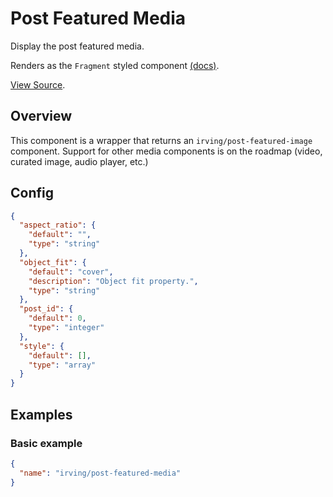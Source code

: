 <Meta title="WordPress Components/Post Featured Media" />

# Post Featured Media
Display the post featured media.

Renders as the `Fragment` styled component [(docs)](?path=/docs/styled-components-fragment--basic-eample).

[View Source](https://github.com/alleyinteractive/wp-irving/tree/master/inc/components/components/post-featured-media).

## Overview
This component is a wrapper that returns an `irving/post-featured-image` component. Support for other media components is on the roadmap (video, curated image, audio player, etc.)

## Config
```json
{
  "aspect_ratio": {
    "default": "",
    "type": "string"
  },
  "object_fit": {
    "default": "cover",
    "description": "Object fit property.",
    "type": "string"
  },
  "post_id": {
    "default": 0,
    "type": "integer"
  },
  "style": {
    "default": [],
    "type": "array"
  }
}
```

## Examples

### Basic example
```json
{
  "name": "irving/post-featured-media"
}
```
